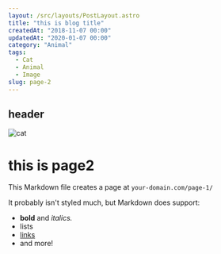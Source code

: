 ```yaml
---
layout: /src/layouts/PostLayout.astro
title: "this is blog title"
createdAt: "2018-11-07 00:00"
updatedAt: "2020-01-07 00:00"
category: "Animal"
tags:
  - Cat
  - Animal
  - Image
slug: page-2
---
```



## header

<img src={img1} alt="cat" />

# this is page2

This Markdown file creates a page at `your-domain.com/page-1/`

It probably isn't styled much, but Markdown does support:

- **bold** and _italics._
- lists
- [links](https://astro.build)
- and more!
